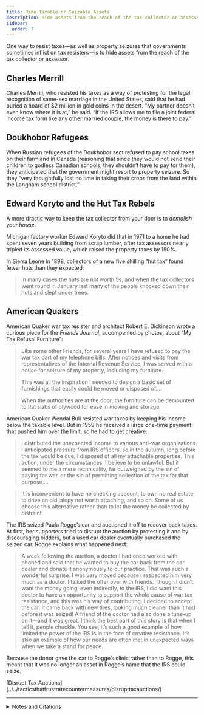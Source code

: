 ```yaml
---
title: Hide Taxable or Seizable Assets
description: Hide assets from the reach of the tax collector or assessor.
sidebar:
  order: 7
---
```


One way to resist taxes—as well as property seizures that governments sometimes inflict on tax resisters—is to hide assets from the reach of the tax collector or assessor.

## <Badge text="Example" size="medium" /> Charles Merrill

Charles Merrill, who resisted his taxes as a way of protesting for the legal recognition of same-sex marriage in the United States, said that he had buried a hoard of $2 million in gold coins in the desert.
“My partner doesn’t even know where it is at,” he said.
“If the IRS allows me to file a joint federal income tax form like any other married couple, the money is there to pay.”

## <Badge text="Example" size="medium" /> Doukhobor Refugees

When Russian refugees of the Doukhobor sect refused to pay school taxes on their farmland in Canada (reasoning that since they would not send their children to godless Canadian schools, they shouldn’t have to pay for them), they anticipated that the government might resort to property seizure.
So they “very thoughtfully lost no time in taking their crops from the land within the Langham school district.”

## <Badge text="Example" size="medium" /> Edward Koryto and the Hut Tax Rebels

A more drastic way to keep the tax collector from your door is to <em>demolish your house</em>.

Michigan factory worker Edward Koryto did that in 1971 to a home he had spent seven years building from scrap lumber, after tax assessors nearly tripled its assessed value, which raised the property taxes by 150%.

In Sierra Leone in 1898, collectors of a new five shilling “hut tax” found fewer huts than they expected:

> In many cases the huts are not worth 5s, and when the tax collectors went round in January last many of the people knocked down their huts and slept under trees.

## <Badge text="Example" size="medium" /> American Quakers

American Quaker war tax resister and architect Robert E. Dickinson wrote a curious piece for the <i>Friends Journal</i>, accompanied by photos, about “My Tax Refusal Furniture”:

> Like some other Friends, for several years I have refused to pay the war tax part of my telephone bills.
> After notices and visits from representatives of the Internal Revenue Service, I was served with a notice for seizure of my property, including my furniture.
>
> This was all the inspiration I needed to design a basic set of furnishings that easily could be moved or disposed of.…
>
> When the authorities are at the door, the furniture can be demounted to flat slabs of plywood for ease in moving and storage.

American Quaker Wendal Bull resisted war taxes by keeping his income below the taxable level.
But in 1959 he received a large one-time payment that pushed him over the limit, so he had to get creative:

> I distributed the unexpected income to various anti-war organizations.
> I anticipated pressure from IRS officers, so in the autumn, long before the tax would be due, I disposed of all my attachable properties.
> This action, under the circumstances, I believe to be unlawful.
> But it seemed to me a mere technicality, far outweighed by the sin of paying for war, or the sin of permitting collection of the tax for that purpose.…

> It is inconvenient to have no checking account, to own no real estate, to drive an old jalopy not worth attaching, and so on.
> Some of us choose this alternative rather than to let the money be collected by distraint.

The IRS seized Paula Rogge’s car and auctioned it off to recover back taxes.
At first, her supporters tried to disrupt the auction by protesting it and by discouraging bidders, but a used car dealer eventually purchased the seized car.
Rogge explains what happened next:

> A week following the auction, a doctor I had once worked with phoned and said that he wanted to buy the car back from the car dealer and donate it anonymously to our practice.
> That was such a wonderful surprise.
> I was very moved because I respected him very much as a doctor.
> I talked the offer over with friends.
> Though I didn’t want the money going, even indirectly, to the IRS, I did want this doctor to have an opportunity to support the whole cause of war tax resistance, and this was his way of contributing.
> I decided to accept the car.
> It came back with new tires, looking much cleaner than it had before it was seized!
> A friend of the doctor had also done a tune-up on it—and it was great.
> I think the best part of this story is that when I tell it, people chuckle.
> You see, it’s such a good example of how limited the power of the IRS is in the face of creative resistance.
> It’s also an example of how our needs are often met in unexpected ways when we take a stand for peace.

Because the donor gave the car to Rogge’s clinic rather than to Rogge, this meant that it was no longer an asset in Rogge’s name that the IRS could seize.

<Aside type="tip" title="See also">
[Disrupt Tax Auctions](../../tacticsthatfrustratecountermeasures/disrupttaxauctions/)
</Aside>

<hr />

<details>
<summary>Notes and Citations</summary>

* “Merrill Hides Gold Hoard” (press release from “Taxation Without Representation for Gay Couples”) 18 July 2008
* “Won’t Pay School Taxes” <i>The Montreal Gazette</i> 12 September 1906, p. 2
* Bennett, Piet “House Torn Down In Protest of Taxes” <i>The [New London, Connecticut] Day</i> 25 May 1971, p. 5
* “West African Trouble” <i>Poverty Bay Herald</i> 22 April 1898, p. 3
* Dickinson, Robert E. “My Tax Refusal Furniture” <i>Friends Journal</i> 1 March 1970, p. 145
* Bull, Wendal “Refusing War Taxes” (letter) <i>Friends Journal</i> 1 May 1979, p. 18
* Van Haitsma, Susan “A Doctor’s Peace Testimony” <i>Friends Journal</i> Feb. 1994, pp. 10–12

</details>
